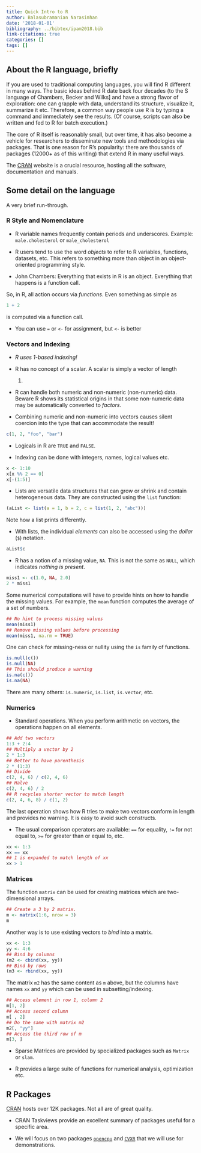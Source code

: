 ```yaml
---
title: Quick Intro to R
author: Balasubramanian Narasimhan
date: '2018-01-01'
bibliography: ../bibtex/ipam2018.bib
link-citations: true
categories: []
tags: []
---
```


## About the R language, briefly

If you are used to traditional computing languages, you will find R
different in many ways. The basic ideas behind R date back four
decades (to the S language of Chambers, Becker and Wilks] and have a
strong flavor of exploration: one can grapple with data, understand
its structure, visualize it, summarize it etc. Therefore, a common way
people use R is by typing a command and immediately see the
results. (Of course, scripts can also be written and fed to R for
batch execution.)

The core of R itself is reasonably small, but over time, it has also
become a vehicle for researchers to disseminate new tools and
methodologies via packages. That is one reason for R's popularity:
there are thousands of packages (12000+ as of this writing) that extend
R in many useful ways.

The [CRAN](https://cloud.r-project.org) website is a crucial resource,
hosting all the software, documentation and manuals.

## Some detail on the language

A very brief run-through. 

### R Style and Nomenclature

- R variable names frequently contain periods and
underscores. Example: `male.cholesterol` or `male_cholesterol`

- R users tend to use the word _objects_ to refer to R variables,
functions, datasets, etc. This refers to something more than object in
an object-oriented programming style.

- John Chambers: Everything that exists in R is an object. Everything that happens is a function call.

So, in R, all action occurs via _functions_. Even something as
simple as

```r
1 + 2
```
is computed via a function call.

- You can use `=` or `<-` for assignment, but `<-` is better

### Vectors and Indexing

- _R uses 1-based indexing!_

- R has no concept of a scalar. A scalar is simply a vector of length
  1.

- R can handle both numeric and non-numeric (non-numeric)
   data. Beware R shows its statistical origins in that some
   non-numeric data may be automatically converted to _factors_. 

- Combining numeric and non-numeric into vectors causes silent
  coercion into the type that can accommodate the result!

```r
c(1, 2, "foo", "bar")
```

- Logicals in R are `TRUE` and `FALSE`.

- Indexing can be done with integers, names, logical values etc.
```r
x <- 1:10
x[x %% 2 == 0]
x[-(1:5)]
```

- Lists are versatile data structures that can grow or shrink and
contain heterogeneous data. They are constructed using the `list`
function:

```r
(aList <- list(a = 1, b = 2, c = list(1, 2, "abc")))
```
Note how a list prints differently. 

- With lists, the individual _elements_ can also be accessed using the
_dollar_ (`$`) notation.
```r
aList$c
```

- R has a notion of a missing value, `NA`. This is not the same as
  `NULL`, which indicates _nothing is present_. 

```r
miss1 <- c(1.0, NA, 2.0)
2 * miss1
```
Some numerical computations will have to provide hints on how to handle the
missing values. For example, the `mean` function computes the average
of a set of numbers.

```r
## No hint to process missing values
mean(miss1)
## Remove missing values before processing
mean(miss1, na.rm = TRUE)
```
One can check for missing-ness or nullity using the `is` family of
functions.

```r
is.null(c())
is.null(NA)
## This should produce a warning
is.na(c())
is.na(NA)
```
There are many others: `is.numeric`, `is.list`, `is.vector`, etc.

### Numerics

- Standard operations. When you perform arithmetic on vectors, the
operations happen on all elements.

```r
## Add two vectors
1:3 + 2:4
## Multiply a vector by 2
2 * 1:3
## Better to have parenthesis
2 * (1:3)
## Divide
c(2, 4, 6) / c(2, 4, 6)
## Halve
c(2, 4, 6) / 2
## R recycles shorter vector to match length
c(2, 4, 6, 8) / c(1, 2)
```
The last operation shows how R tries to make two vectors conform in
length and provides no warning. It is easy to avoid such constructs.

- The usual comparison operators are available: `==` for equality, `!=`
for not equal to, `>=` for greater than or equal to, etc.

```r
xx <- 1:3
xx == xx
## 1 is expanded to match length of xx
xx > 1
```

### Matrices

The function `matrix` can be used for creating matrices which are
two-dimensional arrays.

```r
## Create a 3 by 2 matrix.
m <- matrix(1:6, nrow = 3)
m
```

Another way is to use existing vectors to _bind_ into a matrix.
```r
xx <- 1:3
yy <- 4:6
## Bind by columns
(m2 <- cbind(xx, yy))
## Bind by rows
(m3 <- rbind(xx, yy))
```

The matrix `m2` has the same content as `m` above, but the columns
have names `xx` and `yy` which can be used in subsetting/indexing.

```r
## Access element in row 1, column 2
m[1, 2]
## Access second column
m[ , 2]
## Do the same with matrix m2
m2[, "yy"]
## Access the third row of m
m[3, ]
```

- Sparse Matrices are provided by specialized packages such as
  `Matrix` or `slam`. 

- R provides a large suite of functions for numerical analysis,
  optimization etc. 
  
## R Packages

[CRAN](https://cloud.r-project.org) hosts over 12K packages. Not all
are of great quality.  

- CRAN Taskviews provide an excellent summary of packages useful for a
  specific area.
  
- We will focus on two packages
  [`opencpu`](https://cran.r-project.org/package=opencpu) and 
  [`CVXR`](https://cran.r-project.org/package=CVXR) that we will use
  for demonstrations.
  
  
